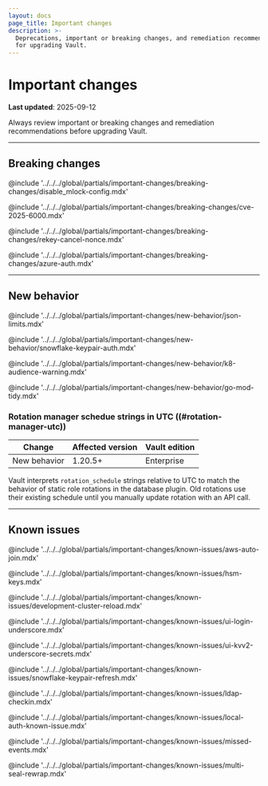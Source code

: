 ```yaml
---
layout: docs
page_title: Important changes
description: >-
  Deprecations, important or breaking changes, and remediation recommendations
  for upgrading Vault.
---
```


# Important changes

**Last updated**: 2025-09-12

Always review important or breaking changes and remediation recommendations
before upgrading Vault.

---

## Breaking changes

@include '../../../global/partials/important-changes/breaking-changes/disable_mlock-config.mdx'

@include '../../../global/partials/important-changes/breaking-changes/cve-2025-6000.mdx'

@include '../../../global/partials/important-changes/breaking-changes/rekey-cancel-nonce.mdx'

@include '../../../global/partials/important-changes/breaking-changes/azure-auth.mdx'

---

## New behavior

@include '../../../global/partials/important-changes/new-behavior/json-limits.mdx'

@include '../../../global/partials/important-changes/new-behavior/snowflake-keypair-auth.mdx'

@include '../../../global/partials/important-changes/new-behavior/k8-audience-warning.mdx'

@include '../../../global/partials/important-changes/new-behavior/go-mod-tidy.mdx'


### Rotation manager schedue strings in UTC ((#rotation-manager-utc))

| Change       | Affected version | Vault edition
| ------------ | ---------------- | -------------
| New behavior | 1.20.5+          | Enterprise

Vault interprets `rotation_schedule` strings relative to UTC to match the
behavior of static role rotations in the database plugin. Old rotations use
their existing schedule until you manually update rotation with an API call.

---

## Known issues

@include '../../../global/partials/important-changes/known-issues/aws-auto-join.mdx'

@include '../../../global/partials/important-changes/known-issues/hsm-keys.mdx'

@include '../../../global/partials/important-changes/known-issues/development-cluster-reload.mdx'

@include '../../../global/partials/important-changes/known-issues/ui-login-underscore.mdx'

@include '../../../global/partials/important-changes/known-issues/ui-kvv2-underscore-secrets.mdx'

@include '../../../global/partials/important-changes/known-issues/snowflake-keypair-refresh.mdx'

@include '../../../global/partials/important-changes/known-issues/ldap-checkin.mdx'

@include '../../../global/partials/important-changes/known-issues/local-auth-known-issue.mdx'

@include '../../../global/partials/important-changes/known-issues/missed-events.mdx'

@include '../../../global/partials/important-changes/known-issues/multi-seal-rewrap.mdx'